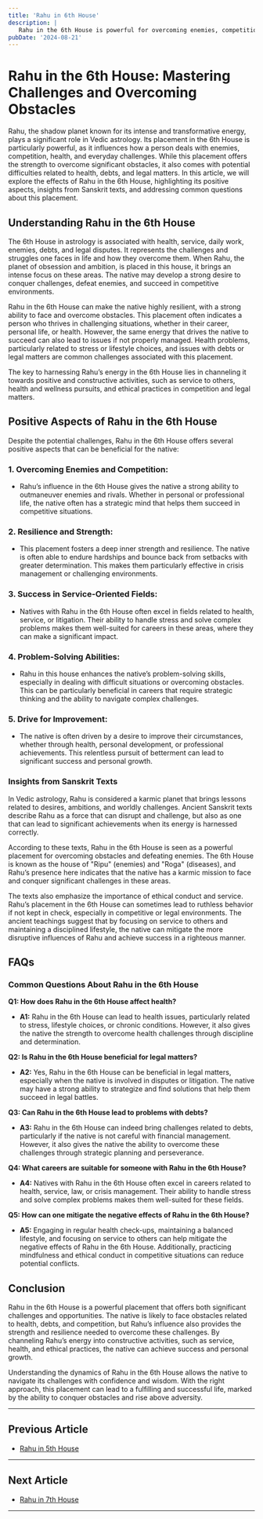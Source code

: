 ```yaml
---
title: 'Rahu in 6th House'
description: |
   Rahu in the 6th House is powerful for overcoming enemies, competition, and obstacles, though it can bring health issues, debts, or legal problems. The native may work in fields related to health, service, or litigation.
pubDate: '2024-08-21'
---
```


# Rahu in the 6th House: Mastering Challenges and Overcoming Obstacles

Rahu, the shadow planet known for its intense and transformative energy, plays a significant role in Vedic astrology. Its placement in the 6th House is particularly powerful, as it influences how a person deals with enemies, competition, health, and everyday challenges. While this placement offers the strength to overcome significant obstacles, it also comes with potential difficulties related to health, debts, and legal matters. In this article, we will explore the effects of Rahu in the 6th House, highlighting its positive aspects, insights from Sanskrit texts, and addressing common questions about this placement.

## Understanding Rahu in the 6th House

The 6th House in astrology is associated with health, service, daily work, enemies, debts, and legal disputes. It represents the challenges and struggles one faces in life and how they overcome them. When Rahu, the planet of obsession and ambition, is placed in this house, it brings an intense focus on these areas. The native may develop a strong desire to conquer challenges, defeat enemies, and succeed in competitive environments.

Rahu in the 6th House can make the native highly resilient, with a strong ability to face and overcome obstacles. This placement often indicates a person who thrives in challenging situations, whether in their career, personal life, or health. However, the same energy that drives the native to succeed can also lead to issues if not properly managed. Health problems, particularly related to stress or lifestyle choices, and issues with debts or legal matters are common challenges associated with this placement.

The key to harnessing Rahu’s energy in the 6th House lies in channeling it towards positive and constructive activities, such as service to others, health and wellness pursuits, and ethical practices in competition and legal matters.

## Positive Aspects of Rahu in the 6th House

Despite the potential challenges, Rahu in the 6th House offers several positive aspects that can be beneficial for the native:

### 1. **Overcoming Enemies and Competition:**
   - Rahu’s influence in the 6th House gives the native a strong ability to outmaneuver enemies and rivals. Whether in personal or professional life, the native often has a strategic mind that helps them succeed in competitive situations.

### 2. **Resilience and Strength:**
   - This placement fosters a deep inner strength and resilience. The native is often able to endure hardships and bounce back from setbacks with greater determination. This makes them particularly effective in crisis management or challenging environments.

### 3. **Success in Service-Oriented Fields:**
   - Natives with Rahu in the 6th House often excel in fields related to health, service, or litigation. Their ability to handle stress and solve complex problems makes them well-suited for careers in these areas, where they can make a significant impact.

### 4. **Problem-Solving Abilities:**
   - Rahu in this house enhances the native’s problem-solving skills, especially in dealing with difficult situations or overcoming obstacles. This can be particularly beneficial in careers that require strategic thinking and the ability to navigate complex challenges.

### 5. **Drive for Improvement:**
   - The native is often driven by a desire to improve their circumstances, whether through health, personal development, or professional achievements. This relentless pursuit of betterment can lead to significant success and personal growth.

### Insights from Sanskrit Texts

In Vedic astrology, Rahu is considered a karmic planet that brings lessons related to desires, ambitions, and worldly challenges. Ancient Sanskrit texts describe Rahu as a force that can disrupt and challenge, but also as one that can lead to significant achievements when its energy is harnessed correctly.

According to these texts, Rahu in the 6th House is seen as a powerful placement for overcoming obstacles and defeating enemies. The 6th House is known as the house of "Ripu" (enemies) and "Roga" (diseases), and Rahu’s presence here indicates that the native has a karmic mission to face and conquer significant challenges in these areas.

The texts also emphasize the importance of ethical conduct and service. Rahu’s placement in the 6th House can sometimes lead to ruthless behavior if not kept in check, especially in competitive or legal environments. The ancient teachings suggest that by focusing on service to others and maintaining a disciplined lifestyle, the native can mitigate the more disruptive influences of Rahu and achieve success in a righteous manner.

## FAQs

### Common Questions About Rahu in the 6th House

**Q1: How does Rahu in the 6th House affect health?**

   - **A1:** Rahu in the 6th House can lead to health issues, particularly related to stress, lifestyle choices, or chronic conditions. However, it also gives the native the strength to overcome health challenges through discipline and determination.

**Q2: Is Rahu in the 6th House beneficial for legal matters?**

   - **A2:** Yes, Rahu in the 6th House can be beneficial in legal matters, especially when the native is involved in disputes or litigation. The native may have a strong ability to strategize and find solutions that help them succeed in legal battles.

**Q3: Can Rahu in the 6th House lead to problems with debts?**

   - **A3:** Rahu in the 6th House can indeed bring challenges related to debts, particularly if the native is not careful with financial management. However, it also gives the native the ability to overcome these challenges through strategic planning and perseverance.

**Q4: What careers are suitable for someone with Rahu in the 6th House?**

   - **A4:** Natives with Rahu in the 6th House often excel in careers related to health, service, law, or crisis management. Their ability to handle stress and solve complex problems makes them well-suited for these fields.

**Q5: How can one mitigate the negative effects of Rahu in the 6th House?**

   - **A5:** Engaging in regular health check-ups, maintaining a balanced lifestyle, and focusing on service to others can help mitigate the negative effects of Rahu in the 6th House. Additionally, practicing mindfulness and ethical conduct in competitive situations can reduce potential conflicts.

## Conclusion

Rahu in the 6th House is a powerful placement that offers both significant challenges and opportunities. The native is likely to face obstacles related to health, debts, and competition, but Rahu’s influence also provides the strength and resilience needed to overcome these challenges. By channeling Rahu’s energy into constructive activities, such as service, health, and ethical practices, the native can achieve success and personal growth.

Understanding the dynamics of Rahu in the 6th House allows the native to navigate its challenges with confidence and wisdom. With the right approach, this placement can lead to a fulfilling and successful life, marked by the ability to conquer obstacles and rise above adversity.

---

## Previous Article
- [Rahu in 5th House](/blogs-md/0608_Rahu_in_Houses/060805_Rahu_in_5th_House.mdx)

---

## Next Article
- [Rahu in 7th House](/blogs-md/0608_Rahu_in_Houses/060807_Rahu_in_7th_House.mdx)

---
